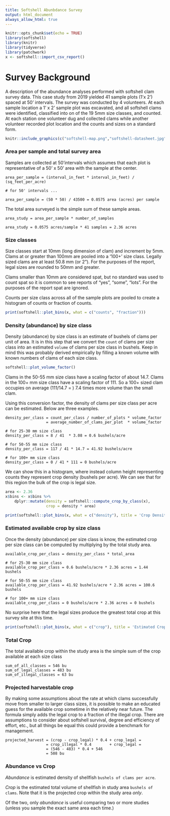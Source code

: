```yaml
---
title: Softshell Abunbdance Survey
output: html_document
always_allow_html: true
---
```


```r
knitr::opts_chunk$set(echo = TRUE)
library(softshell)
library(knitr)
library(tidyverse)
library(patchwork)
x <- softshell::import_csv_report()
```

# Survey Background

A description of the abundance analyses performed with softshell clam survey data.  This case study from 2019 yielded 41 sample plots (1'x 2') spaced at 50' intervals. The survey was conducted by 4 volunteers.  At each sample location a 1' x 2' sample plot was excavated, and all softshell clams were identified, classified into on of the 19 5mm size classes, and counted.  At each station one volunteer dug and collected clams while another volunteer recorded plot location and the counts and sizes on a standard form.

```r
knitr::include_graphics(c("softshell-map.png","softshell-datasheet.jpg"))
``` 


### Area per sample and total survey area

Samples are collected at 50'intervals which assumes that each plot is representative of a 50' x 50' area with the sample at the center. 

```
area_per_sample = (interval_in_feet * interval_in_feet) / (sq_feet_per_acre)

# for 50' intervals ...

area_per_sample = (50 * 50) / 43500 = 0.0575 area (acres) per sample
```

The total area surveyed is the simple sum of these sample areas.

```
area_study = area_per_sample * number_of_samples

area_study = 0.0575 acres/sample * 41 samples = 2.36 acres
```

### Size classes

Size classes start at 10mm (long dimension of clam) and increment by 5mm.  Clams at or greater than 100mm are pooled into a '100+' size class.  Legally sized clams are at least 50.8 mm (or 2").  For the purposes of the report, legal sizes are rounded to 50mm and greater.

Clams smaller than 10mm are considered spat, but no standard was used to count spat so it is common to see reports of "yes", "some", "lots".  For the purposes of the report spat are ignored.

Counts per size class across all of the sample plots are pooled to create a histogram of counts or fraction of counts.

```r
print(softshell::plot_bins(x, what = c("counts", "fraction")))
```

### Density (abundance) by size class

Density (abundance) by size class is an estimate of bushels of clams per unit of area.  It is in this step that we convert the `count` of clams per size class into an estimated `volume` of clams per size class in bushels. Keep in mind this was probably derived empirically by filling a known volume with known numbers of clams of each size class.

```r
softshell::plot_volume_factor()
```

Clams in the 50-55 mm size class have a scaling factor of about 14.7.  Clams in the 100+ mm size class have a scaling factor of 111.  So a 100+ sized clam occupies on average (111/14.7 = ) 7.4 times more volume than the small clam.

Using this conversion factor, the density of clams per size class per acre can be estimated.  Below are three examples.

```
density_per_class = count_per_class / number_of_plots * volume_factor
                  = average_number_of_clams_per_plot  * volume_factor

# for 25-30 mm size class
density_per_class = 8 / 41  * 3.08 = 0.6 bushels/acre

# for 50-55 mm size class
density_per_class = 117 / 41 * 14.7 = 41.92 bushels/acre

# for 100+ mm size class
density_per_class = 0 / 41 * 111 = 0 bushels/acre
```

We can show this in a histogram, where instead column height representing counts they represent crop density (bushels per acre).  We can see that for this region the bulk of the crop is legal size.

```r
area <- 2.36
x$bins <- x$bins %>%
    dplyr::mutate(density = softshell::compute_crop_by_class(x),
                  crop = density * area)

print(softshell::plot_bins(x, what = c("density"), title = 'Crop Density'))
```

### Estimated available crop by size class

Once the density (abundance) per size class is know, the estimated crop per size class can be computed by multiplying by the total study area.

```
available_crop_per_class = density_per_class * total_area

# for 25-30 mm size class
available_crop_per_class = 0.6 bushels/acre * 2.36 acres = 1.44 bushels

# for 50-55 mm size class
available_crop_per_class = 41.92 bushels/acre * 2.36 acres = 100.6 bushels

# for 100+ mm size class
available_crop_per_class = 0 bushels/acre * 2.36 acres = 0 bushels
```
No surprise here that the legal sizes produce the greatest total crop at this survey site at this time.

```r
print(softshell::plot_bins(x, what = c("crop"), title = 'Estimated Crop'))
```

### Total Crop

The total available crop within the study area is the simple sum of the crop available at each size class

```
sum_of_all_classes = 546 bu
sum_of_legal_classes = 483 bu
sum_of_illegal_classes = 63 bu
```

### Projected harvestable crop

By making some assumptions about the rate at which clams successfully move from smaller to larger class sizes, it is possible to make an educated guess for the available crop sometime in the relatively near future. The formula simply adds the legal crop to a fraction of the illegal crop. There are assumptions to consider about softshell survival, degree and efficiency of effort, etc., but all things be equal this could provide a benchmark for management.

```
projected_harvest = (crop - crop_legal) * 0.4 + crop_legal = 
                  = crop_illegal * 0.4        + crop_legal = 
                  = (546 - 483) * 0.4 + 546
                  = 508 bu
```

### Abundance vs Crop

*Abundance* is estimated density of shellfish `bushels of clams per acre`. 

*Crop* is the estimated total volume of shellfish in study area `bushels of clams`.  Note that it is the projected crop within the study area *only*.

Of the two, only *abundance* is useful comparing two or more studies (unless you sample the exact same area each time.)

